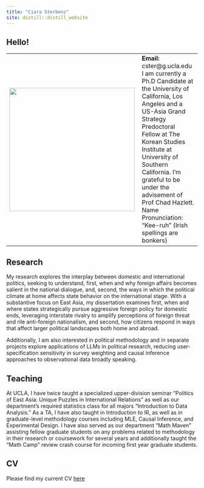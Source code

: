 ```yaml
---
title: "Ciara Sterbenz"
site: distill::distill_website
---
```

<meta http-equiv='cache-control' content='no-cache'> 
<meta http-equiv='expires' content='0'> 
<meta http-equiv='pragma' content='no-cache'>

## Hello!

<table>
<tr>
<td>
<img align="left" src="./photos/headshot_1.jpg" width="330" height="325">
</td>
<td>
<b> Email:</b> cster@g.ucla.edu <br>
I am currently a Ph.D Candidate at the University of California, Los Angeles and a US-Asia Grand Strategy Predoctoral Fellow at The Korean Studies Institute at University of Southern California. I'm grateful to be under the advisement of Prof Chad Hazlett. <br>
Name Pronunciation: "Kee-ruh" (Irish spellings are bonkers) 
</td>
</tr>
</table>

## Research

My research explores the interplay between domestic and international politics, seeking to understand, first, when and why foreign affairs becomes salient in the national dialogue, and, second, the ways in which the political climate at home affects state behavior on the international stage. With a substantive focus on East Asia, my dissertation examines first, when and where states strategically pursue aggressive foreign policy for domestic ends, leveraging interstate rivalry to amplify perceptions of foreign threat and rile anti-foreign nationalism, and second, how citizens respond in ways that affect larger political landscapes both home and abroad. 

Additionally, I am also interested in political methodology and in separate projects explore applications of LLMs in political research, reducing user-specification sensitivity in survey weighting and causal inference approaches to observational data broadly speaking. 

## Teaching

At UCLA, I have twice taught a specialized upper-division seminar "Politics of East Asia: Unique Puzzles in International Relations" as well as our department's required statistics class for all majors "Introduction to Data Analysis." As a TA, I have also taught in Introduction to IR, as well as in graduate-level methodology courses including MLE, Causal Inference, and Experimental Design. I have also served as our department "Math Maven" assisting fellow graduate students on any problems related to methodology in their research or coursework for several years and additionally taught the "Math Camp" review crash course for incoming first year graduate students.

## CV

Please find my current CV <a href="./CV_2023_jan.pdf" target="blank">here</a>

